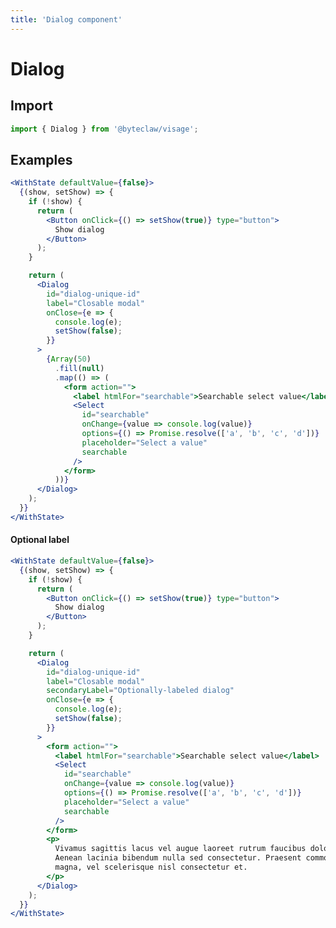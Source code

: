 ```yaml
---
title: 'Dialog component'
---
```


# Dialog

## Import

```js transpile=false
import { Dialog } from '@byteclaw/visage';
```

## Examples

```jsx live=true
<WithState defaultValue={false}>
  {(show, setShow) => {
    if (!show) {
      return (
        <Button onClick={() => setShow(true)} type="button">
          Show dialog
        </Button>
      );
    }

    return (
      <Dialog
        id="dialog-unique-id"
        label="Closable modal"
        onClose={e => {
          console.log(e);
          setShow(false);
        }}
      >
        {Array(50)
          .fill(null)
          .map(() => (
            <form action="">
              <label htmlFor="searchable">Searchable select value</label>
              <Select
                id="searchable"
                onChange={value => console.log(value)}
                options={() => Promise.resolve(['a', 'b', 'c', 'd'])}
                placeholder="Select a value"
                searchable
              />
            </form>
          ))}
      </Dialog>
    );
  }}
</WithState>
```

#### Optional label

```jsx live=true
<WithState defaultValue={false}>
  {(show, setShow) => {
    if (!show) {
      return (
        <Button onClick={() => setShow(true)} type="button">
          Show dialog
        </Button>
      );
    }

    return (
      <Dialog
        id="dialog-unique-id"
        label="Closable modal"
        secondaryLabel="Optionally-labeled dialog"
        onClose={e => {
          console.log(e);
          setShow(false);
        }}
      >
        <form action="">
          <label htmlFor="searchable">Searchable select value</label>
          <Select
            id="searchable"
            onChange={value => console.log(value)}
            options={() => Promise.resolve(['a', 'b', 'c', 'd'])}
            placeholder="Select a value"
            searchable
          />
        </form>
        <p>
          Vivamus sagittis lacus vel augue laoreet rutrum faucibus dolor auctor.
          Aenean lacinia bibendum nulla sed consectetur. Praesent commodo cursus
          magna, vel scelerisque nisl consectetur et.
        </p>
      </Dialog>
    );
  }}
</WithState>
```
